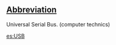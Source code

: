 ==[[Wiktionary:List of acronyms and abbreviations|Abbreviation]]==

Universal Serial Bus. (computer technics)

[[es:USB]]